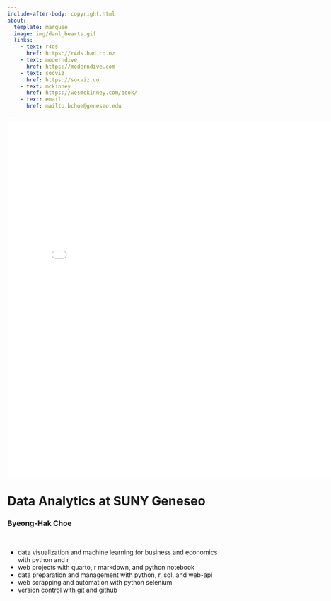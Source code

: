 ```yaml
---
include-after-body: copyright.html
about:
  template: marquee
  image: img/danl_hearts.gif
  links:
    - text: r4ds 
      href: https://r4ds.had.co.nz
    - text: moderndive
      href: https://moderndive.com
    - text: socviz
      href: https://socviz.co
    - text: mckinney
      href: https://wesmckinney.com/book/
    - text: email
      href: mailto:bchoe@geneseo.edu
---
```


````{=html}
<style>iframe{height: 800px; width: 800px}</style>
<iframe height="100%" width="100%" frameborder="no"
src="best-fitting.html">
</iframe>
````

# Data Analytics at SUNY Geneseo
### Byeong-Hak Choe

<br>

- data visualization and machine learning for business and economics with python and r 
- web projects with quarto, r markdown, and python notebook 
- data preparation and management with python, r, sql, and web-api
- web scrapping and automation with python selenium
- version control with git and github



<br><br>
<br><br>
<br><br>

